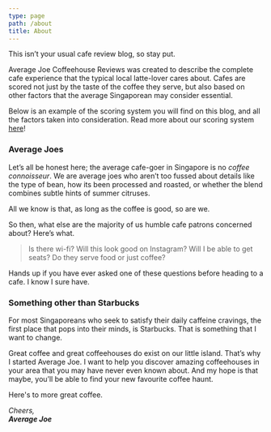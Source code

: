 ```yaml
---
type: page
path: /about
title: About
---
```


This isn’t your usual cafe review blog, so stay put.

Average Joe Coffeehouse Reviews was created to describe the complete cafe experience that the typical local latte-lover cares about. Cafes are scored not just by the taste of the coffee they serve, but also based on other factors that the average Singaporean may consider essential.

Below is an example of the scoring system you will find on this blog, and all the factors taken into consideration. Read more about our scoring system [here](/scoring/)!

<Review />

### Average Joes

Let’s all be honest here; the average cafe-goer in Singapore is no _coffee connoisseur_. We are average joes who aren’t too fussed about details like the type of bean, how its been processed and roasted, or whether the blend combines subtle hints of summer citruses.

All we know is that, as long as the coffee is good, so are we.

So then, what else are the majority of us humble cafe patrons concerned about? Here’s what.

> Is there wi-fi? Will this look good on Instagram? Will I be able to get seats? Do they serve food or just coffee?

Hands up if you have ever asked one of these questions before heading to a cafe. I know I sure have.

### Something other than Starbucks

For most Singaporeans who seek to satisfy their daily caffeine cravings, the first place that pops into their minds, is Starbucks. That is something that I want to change.

Great coffee and great coffeehouses do exist on our little island. That’s why I started Average Joe. I want to help you discover amazing coffeehouses in your area that you may have never even known about. And my hope is that maybe, you’ll be able to find your new favourite coffee haunt.

Here's to more great coffee.

_Cheers,<br />
**Average Joe**_
